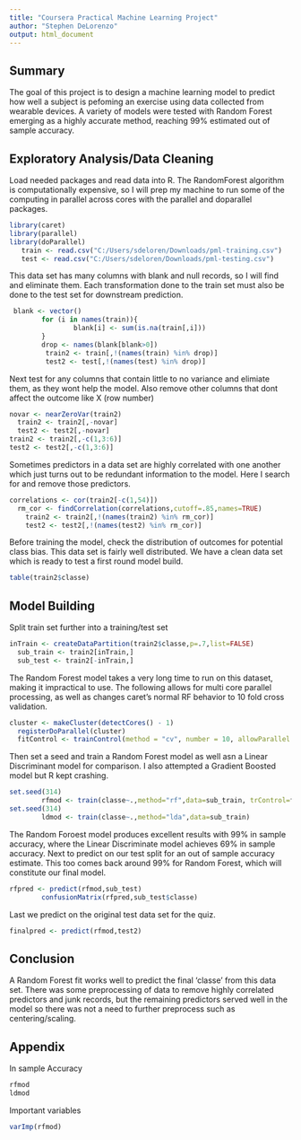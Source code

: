 ```yaml
---
title: "Coursera Practical Machine Learning Project"
author: "Stephen DeLorenzo"
output: html_document
---
```


## Summary

The goal of this project is to design a machine learning model to predict how well a subject is pefoming an exercise using data collected from wearable devices.  A variety of models were tested with Random Forest emerging as a highly accurate method, reaching 99% estimated out of sample accuracy.

## Exploratory Analysis/Data Cleaning

Load needed packages and read data into R.  The RandomForest algorithm is computationally expensive, so I will prep my machine to run some of the computing in parallel across cores with the parallel and doparallel packages.
```r
library(caret)
library(parallel)
library(doParallel)
   train <- read.csv("C:/Users/sdeloren/Downloads/pml-training.csv")
   test <- read.csv("C:/Users/sdeloren/Downloads/pml-testing.csv")
```

This data set has many columns with blank and null records, so I will find and eliminate them.  Each transformation done to the train set must also be done to the test set for downstream prediction.

```r
 blank <- vector()
        for (i in names(train)){
                blank[i] <- sum(is.na(train[,i]))
        }
        drop <- names(blank[blank>0])
         train2 <- train[,!(names(train) %in% drop)]
         test2 <- test[,!(names(test) %in% drop)]
```

Next test for any columns that contain little to no variance and elimiate them, as they wont help the model.  Also remove other columns that dont affect the outcome like X (row number) 
```r
novar <- nearZeroVar(train2)
  train2 <- train2[,-novar]
  test2 <- test2[,-novar]
train2 <- train2[,-c(1,3:6)]
test2 <- test2[,-c(1,3:6)]
```

Sometimes predictors in a data set are highly correlated with one another which just turns out to be redundant information to the model.  Here I search for and remove those predictors.

```r
correlations <- cor(train2[-c(1,54)])
  rm_cor <- findCorrelation(correlations,cutoff=.85,names=TRUE)
    train2 <- train2[,!(names(train2) %in% rm_cor)]
    test2 <- test2[,!(names(test2) %in% rm_cor)]
```

Before training the model, check the distribution of outcomes for potential class bias.  This data set is fairly well distributed.  We have a clean data set which is ready to test a first round model build.
```r
table(train2$classe)
```

## Model Building

Split train set further into a training/test set
```r
inTrain <- createDataPartition(train2$classe,p=.7,list=FALSE)
  sub_train <- train2[inTrain,]
  sub_test <- train2[-inTrain,]
```

The Random Forest model takes a very long time to run on this dataset, making it impractical to use.  The following allows for multi core parallel processing, as well as changes caret's normal RF behavior to 10 fold cross validation.
```r
cluster <- makeCluster(detectCores() - 1)
  registerDoParallel(cluster)
  fitControl <- trainControl(method = "cv", number = 10, allowParallel = TRUE)
```

Then set a seed and train a Random Forest model as well asn a Linear Discriminant model for comparison.  I also attempted a Gradient Boosted model but R kept crashing.

```r
set.seed(314)
        rfmod <- train(classe~.,method="rf",data=sub_train, trControl=fitControl)
set.seed(314)
        ldmod <- train(classe~.,method="lda",data=sub_train)
```

The Random Foroest model produces excellent results with 99% in sample accuracy, where the Linear Discriminate model achieves 69% in sample accuracy.  Next to predict on our test split for an out of sample accuracy estimate.  This too comes back around 99% for Random Forest, which will constitute our final model.

```r
rfpred <- predict(rfmod,sub_test)
        confusionMatrix(rfpred,sub_test$classe)
```

Last we predict on the original test data set for the quiz.
```r
finalpred <- predict(rfmod,test2)
```

## Conclusion
A Random Forest fit works well to predict the final 'classe' from this data set.  There was some preprocessing of data to remove highly correlated predictors and junk records, but the remaining predictors served well in the model so there was not a need to further preprocess such as centering/scaling.

## Appendix
In sample Accuracy
```r
rfmod
ldmod
```

Important variables
```r
varImp(rfmod)
```